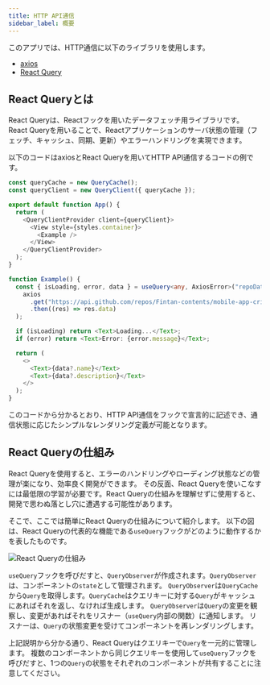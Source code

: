 ```yaml
---
title: HTTP API通信
sidebar_label: 概要
---
```


このアプリでは、HTTP通信に以下のライブラリを使用します。

- [axios](https://github.com/axios/axios)
- [React Query](https://react-query.tanstack.com/)

## React Queryとは

React Queryは、Reactフックを用いたデータフェッチ用ライブラリです。
React Queryを用いることで、Reactアプリケーションのサーバ状態の管理（フェッチ、キャッシュ、同期、更新）やエラーハンドリングを実現できます。

以下のコードはaxiosとReact Queryを用いてHTTP API通信するコードの例です。

```typescript jsx
const queryCache = new QueryCache();
const queryClient = new QueryClient({ queryCache });

export default function App() {
  return (
    <QueryClientProvider client={queryClient}>
      <View style={styles.container}>
        <Example />
      </View>
    </QueryClientProvider>
  );
}

function Example() {
  const { isLoading, error, data } = useQuery<any, AxiosError>("repoData", () =>
    axios
      .get("https://api.github.com/repos/Fintan-contents/mobile-app-crib-notes")
      .then((res) => res.data)
  );

  if (isLoading) return <Text>Loading...</Text>;
  if (error) return <Text>Error: {error.message}</Text>;

  return (
    <>
      <Text>{data?.name}</Text>
      <Text>{data?.description}</Text>
    </>
  );
}
```

このコードから分かるとおり、HTTP API通信をフックで宣言的に記述でき、通信状態に応じたシンプルなレンダリング定義が可能となります。

## React Queryの仕組み

React Queryを使用すると、エラーのハンドリングやローディング状態などの管理が楽になり、効率良く開発ができます。
その反面、React Queryを使いこなすには最低限の学習が必要です。React Queryの仕組みを理解せずに使用すると、開発で思わぬ落とし穴に遭遇する可能性があります。

そこで、ここでは簡単にReact Queryの仕組みについて紹介します。
以下の図は、React Queryの代表的な機能である`useQuery`フックがどのように動作するかを表したものです。

![React Queryの仕組み](react-query.drawio.png)

`useQuery`フックを呼びだすと、`QueryObserver`が作成されます。`QueryObserver`は、コンポーネントの`state`として管理されます。
`QueryObserver`は`QueryCache`から`Query`を取得します。`QueryCache`はクエリキーに対する`Query`がキャッシュにあればそれを返し、なければ生成します。
`QueryObserver`は`Query`の変更を観察し、変更があればそれをリスナー（`useQuery`内部の関数）に通知します。
リスナーは、`Query`の状態変更を受けてコンポーネントを再レンダリングします。

上記説明から分かる通り、React Queryはクエリキーで`Query`を一元的に管理します。
複数のコンポーネントから同じクエリキーを使用して`useQuery`フックを呼びだすと、1つの`Query`の状態をそれぞれのコンポーネントが共有することに注意してください。
